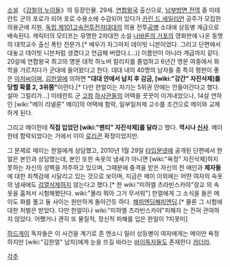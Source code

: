 [[소설]] 《[[강철의 누이들]]》의 등장인물. 29세.
[[연합왕국]] 출신으로, [[남부방면 전역]] 중 미테란트 군의 포로가 되어 포로 수용소에 수감되어 있다가 [[카린 드 세일리언]] 공주가 모집한 의용군에 지원, [[독립 제101고속전투전차대대]]의 의용 전투[[공병]] 소대에 상등병 계급으로 배속된다. 캐릭터의 모티프는 유명한 2차대전 소설 [[나바론의 거포]]의 영화판에 나온 동명의 대학교수 출신 폭탄 전문가.[* 배우가 자그마치 데이빗 니븐이었다. 그리고 단편에서 대놓고 데이빗 니븐처럼 생겼다고 언급해 버렸다.(...)] 이름만이 아니라 계급까지 같다.
20살에 연합왕국 최고의 명문 대학 하노버 칼리지를 졸업하고 6년간 명문 여중에서 화학을 가르치다가 군대에 들어왔다고 한다. 대대 내의 40명의 남자들 중 특히 평판이 좋은 [[아저씨]]이며, [[김한얼]]에 의하면 '''"대대 안에서 납치 후 감금, [wiki:"강간" 자진삭제]를 당할 확률 2, 3위쯤"'''이란다.[* 다만 한얼이는 자기는 5위권 안에는 안들어간다고 했다. 설마 그럴리가...]
미테란트 군 [[고참]] [[하사관]]들의 어택을 꿋꿋이 이겨내었으나, 14살 연하인 [wiki:"메이 리넬룬" 메이]의 어택에 함락, 일부일처제 고수를 조건으로 메이와 교제하게 된다.


그리고 메이한테 '''직접 입었던 [wiki:"팬티" 자진삭제]를 달라'''고 했다. '''역시나 [[신사]]'''.
메이한테 함락되었다는 거에서 이미 [[로리콘]] 확정이었지만.

그 문제로 메이는 한얼에게 상담했고, 2010년 1월 29일 [[타입문넷]]에 공개된 단편에서 한얼은 본인과 상담했는데, 본인 또한 속옷의 냄새가 아니면 [wiki:"욕정" 자진삭제]하지 못하는 자신의 성벽을 저주하고 있으며, 그때문에 충격을 받은 자신의 전 애인과 '''제자들'''에 대한 죄책감에 시달리고 있는 것으로 보이며, 지금은 메이 이외에는 어떤 여자의 속옷의 냄새에도 [[검열삭제]]하지 않는다고 했다.[* 한 wiki:"미하엘 츠라빈스카야"장교 의 속옷을 훔쳐서 시험해봤단다. wiki:"몰라 뭐야 그거 무서워"] 한얼에게 그 소식을 들은 메이도 화를 풀고 둘 사이는 원만하게 돌아간듯 하다. [[해피엔딩해피엔딩]].[* 물론 그 시험에 대한 처벌은 받았다. 다만 한얼이나 wiki:"미하엘 츠라빈스카야"피해자 는 전혀 관여하지 않았다. 어쨌거나 괜히 또 물질적, 정신적 피해를 입은 한얼이 ?지못미]

[[하드게이]] 독자들은 이 사건을 계기로 존 앤소니 밀러 상등병이 여자에게는 메이만 욕정하지만 [wiki:"김한얼" 남자]에게 눈을 뜨길 바라는 [[바이]]독자들도 존재한다 [[카더라]].

[[각주]]
